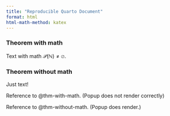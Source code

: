 ```yaml
---
title: "Reproducible Quarto Document"
format: html
html-math-method: katex
---
```


:::{#thm-with-math}
### Theorem with math

Text with math $\mathcal P (\mathbb N) ≠ \varnothing$.
:::

:::{#thm-without-math}
### Theorem without math

Just text!
:::

Reference to @thm-with-math. (Popup does not render correctly)

Reference to @thm-without-math. (Popup does render.)
